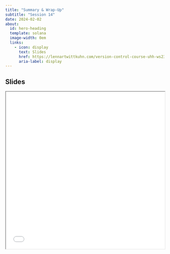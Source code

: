 ```yaml
---
title: "Summary & Wrap-Up"
subtitle: "Session 14"
date: 2024-02-02
about:
  id: hero-heading
  template: solana
  image-width: 0em
  links:
    - icon: display
      text: Slides
      href: https://lennartwittkuhn.com/version-control-course-uhh-ws23/sessions/slides_session14.html#/title-slide
      aria-label: display
---
```


::: {#hero-heading}
:::

## Slides

```{=html}
<iframe width="100%" height=500 src="slides_session14.html"></iframe>
```